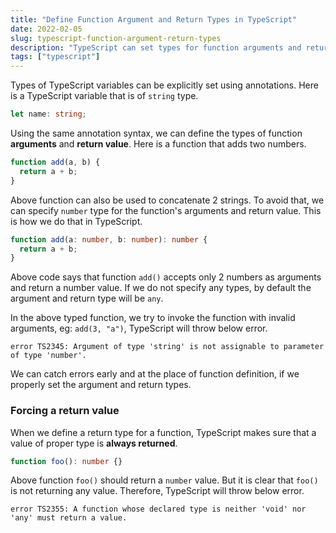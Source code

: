 ```yaml
---
title: "Define Function Argument and Return Types in TypeScript"
date: 2022-02-05
slug: typescript-function-argument-return-types
description: "TypeScript can set types for function arguments and return types. Typed functions help us to catch errors early and show the section of code that is causing the error."
tags: ["typescript"]
---
```


Types of TypeScript variables can be explicitly set using annotations. Here is a TypeScript variable that is of `string` type.

```typescript
let name: string;
```

Using the same annotation syntax, we can define the types of function **arguments** and **return value**. Here is a function that adds two numbers.

```javascript
function add(a, b) {
  return a + b;
}
```

Above function can also be used to concatenate 2 strings. To avoid that, we can specify `number` type for the function's arguments and return value. This is how we do that in TypeScript.

```typescript
function add(a: number, b: number): number {
  return a + b;
}
```

Above code says that function `add()` accepts only 2 numbers as arguments and return a number value. If we do not specify any types, by default the argument and return type will be `any`.

In the above typed function, we try to invoke the function with invalid arguments, eg: `add(3, "a")`, TypeScript will throw below error.

```
error TS2345: Argument of type 'string' is not assignable to parameter of type 'number'.
```

We can catch errors early and at the place of function definition, if we properly set the argument and return types.

### Forcing a return value

When we define a return type for a function, TypeScript makes sure that a value of proper type is **always returned**.

```typescript
function foo(): number {}
```

Above function `foo()` should return a `number` value. But it is clear that `foo()` is not returning any value. Therefore, TypeScript will throw below error.

```
error TS2355: A function whose declared type is neither 'void' nor 'any' must return a value.
```
